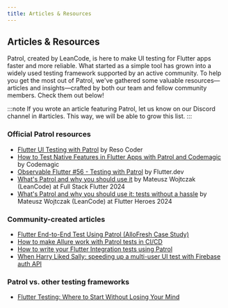 ```yaml
---
title: Articles & Resources
---
```


## Articles & Resources

Patrol, created by LeanCode, is here to make UI testing for Flutter apps faster and more reliable. What started as a simple tool has grown into a widely used testing framework supported by an active community. To help you get the most out of Patrol, we've gathered some valuable resources—articles and insights—crafted by both our team and fellow community members. Check them out below!

:::note
If you wrote an article featuring Patrol, let us know on our Discord channel in #articles. This way, we will be able to grow this list.
:::

### Official Patrol resources

- [Flutter UI Testing with Patrol](https://resocoder.com/patrol) by Reso Coder
- [How to Test Native Features in Flutter Apps with Patrol and Codemagic](https://blog.codemagic.io/how-to-test-native-features-in-flutter-apps-with-patrol/) by Codemagic
- [Observable Flutter #56 - Testing with Patrol](https://www.youtube.com/watch?v=yRjXjOLWPds) by Flutter.dev
- [What's Patrol and why you should use it](https://fullstackflutter.dev/talks/whats-patrol) by Mateusz Wojtczak (LeanCode) at Full Stack Flutter 2024
- [What's Patrol and why you should use it: tests without a hassle](https://flutterheroes.com/speakers/mateusz-wojtczak) by Mateusz Wojtczak (LeanCode) at Flutter Heroes 2024

### Community-created articles

- [Flutter End-to-End Test Using Patrol (AlloFresh Case Study)](https://medium.com/@yako.najib/flutter-end-to-end-test-using-patrol-allofresh-case-study-8df2771e0cd6)
- [How to make Allure work with Patrol tests in CI/CD](https://medium.com/@yako.najib/how-to-make-allure-work-with-patrol-tests-in-ci-cd-c61626f3e041)
- [How to write your Flutter Integration tests using Patrol](https://medium.com/@yako.najib/how-to-write-your-flutter-integration-tests-using-patrol-d89640fb3c76)
- [When Harry Liked Sally: speeding up a multi-user UI test with Firebase auth API](https://medium.com/@yako.najib/when-harry-liked-sally-speeding-up-a-multi-user-ui-test-with-firebase-auth-api-c7e4435699c4)

### Patrol vs. other testing frameworks

- [Flutter Testing: Where to Start Without Losing Your Mind](https://medium.com/@yako.najib/flutter-testing-where-to-start-without-losing-your-mind-8c499e014cff)
